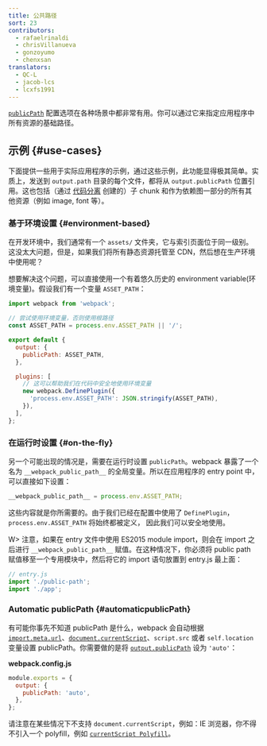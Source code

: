 ```yaml
---
title: 公共路径
sort: 23
contributors:
  - rafaelrinaldi
  - chrisVillanueva
  - gonzoyumo
  - chenxsan
translators:
  - QC-L
  - jacob-lcs
  - lcxfs1991
---
```


[`publicPath`](/configuration/output/#outputpublicpath) 配置选项在各种场景中都非常有用。你可以通过它来指定应用程序中所有资源的基础路径。

## 示例 {#use-cases}

下面提供一些用于实际应用程序的示例，通过这些示例，此功能显得极其简单。实质上，发送到 `output.path` 目录的每个文件，都将从 `output.publicPath` 位置引用。这也包括（通过 [代码分离](/guides/code-splitting/) 创建的）子 chunk 和作为依赖图一部分的所有其他资源（例如 image, font 等）。

### 基于环境设置 {#environment-based}

在开发环境中，我们通常有一个 `assets/` 文件夹，它与索引页面位于同一级别。这没太大问题，但是，如果我们将所有静态资源托管至 CDN，然后想在生产环境中使用呢？

想要解决这个问题，可以直接使用一个有着悠久历史的 environment variable(环境变量)。假设我们有一个变量 `ASSET_PATH`：

```js
import webpack from 'webpack';

// 尝试使用环境变量，否则使用根路径
const ASSET_PATH = process.env.ASSET_PATH || '/';

export default {
  output: {
    publicPath: ASSET_PATH,
  },

  plugins: [
    // 这可以帮助我们在代码中安全地使用环境变量
    new webpack.DefinePlugin({
      'process.env.ASSET_PATH': JSON.stringify(ASSET_PATH),
    }),
  ],
};
```

### 在运行时设置 {#on-the-fly}

另一个可能出现的情况是，需要在运行时设置 `publicPath`。webpack 暴露了一个名为 `__webpack_public_path__` 的全局变量。所以在应用程序的 entry point 中，可以直接如下设置：

```js
__webpack_public_path__ = process.env.ASSET_PATH;
```

这些内容就是你所需要的。由于我们已经在配置中使用了 `DefinePlugin`，
`process.env.ASSET_PATH` 将始终都被定义，
因此我们可以安全地使用。

W> 注意，如果在 entry 文件中使用 ES2015 module import，则会在 import 之后进行 `__webpack_public_path__` 赋值。在这种情况下，你必须将 public path 赋值移至一个专用模块中，然后将它的 import 语句放置到 entry.js 最上面：

```js
// entry.js
import './public-path';
import './app';
```

### Automatic publicPath {#automaticpublicPath}

有可能你事先不知道 publicPath 是什么，webpack 会自动根据 [`import.meta.url`](/api/module-variables/#importmetaurl)、[`document.currentScript`](https://developer.mozilla.org/en-US/docs/Web/API/Document/currentScript)、`script.src` 或者 `self.location` 变量设置 publicPath。你需要做的是将 [`output.publicPath`](/configuration/output/#outputpublicpath) 设为 `'auto'`：

**webpack.config.js**

```js
module.exports = {
  output: {
    publicPath: 'auto',
  },
};
```

请注意在某些情况下不支持 `document.currentScript`，例如：IE 浏览器，你不得不引入一个 polyfill，例如 [`currentScript Polyfill`](https://github.com/amiller-gh/currentScript-polyfill)。
